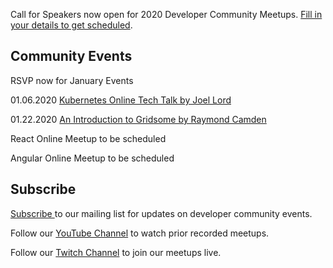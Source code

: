 
<Card>

<Text my={20}>Call for Speakers now open for 2020 Developer Community Meetups. <a href="https://forms.gle/25rCPEE6WwsjMQSs7" target="_blank" rel="noopener noreferrer">Fill in your details to get scheduled</a>.</Text>

## Community Events

RSVP now for January Events

<Text my={20}>01.06.2020 <a href="https://www.eventbrite.com/e/javascript-and-friends-online-meetup-tech-talks-tickets-85513181227" target="_blank" rel="noopener noreferrer">Kubernetes Online Tech Talk by Joel Lord</a></Text>

<Text my={20}>01.22.2020 <a href="https://www.eventbrite.com/e/javascript-and-friends-vuejs-columbus-meetup-tickets-85537704577" target="_blank" rel="noopener noreferrer">An Introduction to Gridsome by Raymond Camden</a></Text>

<Text my={20}>React Online Meetup to be scheduled</Text>

<Text my={20}>Angular Online Meetup to be scheduled</Text>

## Subscribe

<a href="http://eepurl.com/gubqeb" target="_blank">Subscribe </a>to our mailing list for updates on developer community events. 

Follow our <a href="https://www.youtube.com/channel/UCz4LNOw6U7ncyOSx73u_YMQ/videos?view_as=subscriber" target="_blank">YouTube Channel</a> to watch prior recorded meetups.

Follow our <a href="https://www.twitch.tv/javascriptandfriends/" target="_blank">Twitch Channel</a> to join our meetups live.


</Card>
